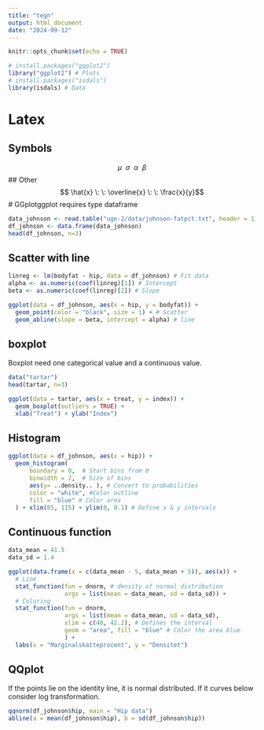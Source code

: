 ```yaml
---
title: "tegn"
output: html_document
date: "2024-09-12"
---
```


```r
knitr::opts_chunk$set(echo = TRUE)
```

```r
# install.packages("ggplot2")
library("ggplot2") # Plots
# install.packages("isdals")
library(isdals) # Data

```

# Latex

## Symbols
$$ \mu \: \:  \sigma \: \: \alpha \: \: \beta $$
## Other
$$ \hat{x} \: \: \overline{x} \: \: \frac{x}{y}$$
# GGplotggplot requires type dataframe
```r
data_johnson <- read.table("uge-2/data/johnson-fatpct.txt", header = 1)
df_johnson <- data.frame(data_johnson)
head(df_johnson, n=3)
```

## Scatter with line
```r
linreg <- lm(bodyfat ~ hip, data = df_johnson) # Fit data
alpha <- as.numeric(coef(linreg)[1]) # Intercept
beta <- as.numeric(coef(linreg)[2]) # Slope

ggplot(data = df_johnson, aes(x = hip, y = bodyfat)) + 
  geom_point(color = "black", size = 1) + # Scatter
  geom_abline(slope = beta, intercept = alpha) # line
```
## boxplot
Boxplot need one categorical value and a continuous value.
```r
data("tartar")
head(tartar, n=3)

ggplot(data = tartar, aes(x = treat, y = index)) +
  geom_boxplot(outliers = TRUE) + 
  xlab("Treat") + ylab("Index")

```


## Histogram
```r
ggplot(data = df_johnson, aes(x = hip)) + 
  geom_histogram(
      boundary = 0,  # Start bins from 0 
      binwidth = 2,  # Size of bins
      aes(y= ..density.. ), # Convert to probabilities
      color = "white", #Color outline
      fill = "blue" # Color area
  ) + xlim(85, 115) + ylim(0, 0.1) # Define x & y intervals
```

## Continuous function

```r
data_mean = 41.5 
data_sd = 1.4

ggplot(data.frame(x = c(data_mean - 5, data_mean + 5)), aes(x)) +
  # Line
  stat_function(fun = dnorm, # density of normal distribution
                args = list(mean = data_mean, sd = data_sd)) + 
  # Coloring
  stat_function(fun = dnorm, 
                args = list(mean = data_mean, sd = data_sd),
                xlim = c(40, 42.2), # Defines the interval
                geom = "area", fill = "blue" # Color the area blue
                ) +
  labs(x = "Marginalskatteprocent", y = "Densitet")
```


## QQplot
If the points lie on the identity line, it is normal distributed. If it curves below consider log transformation.

```r
qqnorm(df_johnson$hip, main = "Hip data")
abline(a = mean(df_johnson$hip), b = sd(df_johnson$hip))
```




